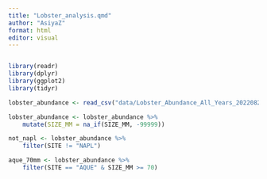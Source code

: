 ```yaml
---
title: "Lobster_analysis.qmd"
author: "AsiyaZ"
format: html
editor: visual
---
```


```r

```

```r
library(readr)
library(dplyr)
library(ggplot2)
library(tidyr)
```

```r
lobster_abundance <- read_csv("data/Lobster_Abundance_All_Years_20220829.csv")
```

```r
lobster_abundance <- lobster_abundance %>% 
    mutate(SIZE_MM = na_if(SIZE_MM, -99999))

not_napl <- lobster_abundance %>% 
    filter(SITE != "NAPL")

aque_70mm <- lobster_abundance %>% 
    filter(SITE == "AQUE" & SIZE_MM >= 70)
```
